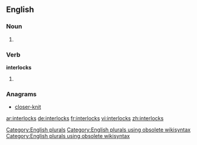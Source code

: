 ==English==

===Noun===
{{head|en}}

# {{plural of|interlock}}

===Verb===
'''interlocks'''

# {{en-third-person singular of|interlock}}

===Anagrams===
* [[closer-knit#English|closer-knit]]

[[Category:English plurals]][[Category:English plurals using obsolete wikisyntax]][[Category:English plurals using obsolete wikisyntax]]

[[ar:interlocks]]
[[de:interlocks]]
[[fr:interlocks]]
[[vi:interlocks]]
[[zh:interlocks]]